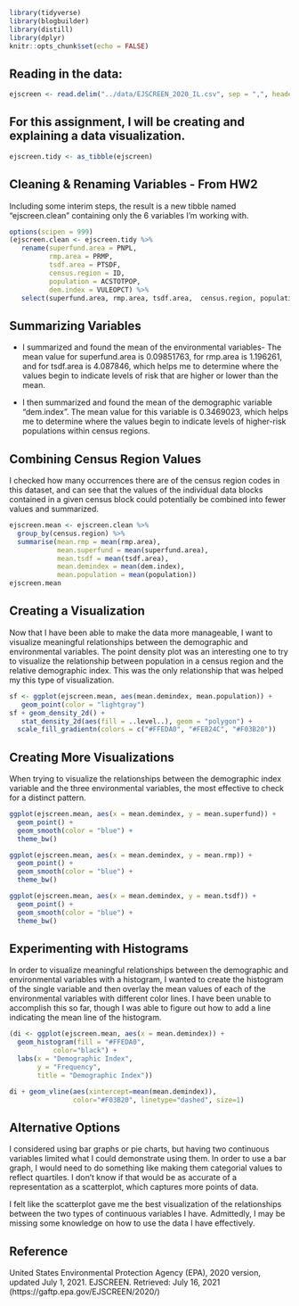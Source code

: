 
```r

library(tidyverse)
library(blogbuilder)
library(distill)
library(dplyr)
knitr::opts_chunk$set(echo = FALSE)
```

## **Reading in the data:**

```r
ejscreen <- read.delim("../data/EJSCREEN_2020_IL.csv", sep = ",", header  = TRUE)
```

## **For this assignment, I will be creating and explaining a data visualization.**

```r
ejscreen.tidy <- as_tibble(ejscreen)
```

## **Cleaning & Renaming Variables - From HW2**

Including some interim steps, the result is a new tibble named "ejscreen.clean" containing only the 6 variables I'm working with.

```r
options(scipen = 999)
(ejscreen.clean <- ejscreen.tidy %>% 
   rename(superfund.area = PNPL,
          rmp.area = PRMP,
          tsdf.area = PTSDF,
          census.region = ID,
          population = ACSTOTPOP, 
          dem.index = VULEOPCT) %>% 
   select(superfund.area, rmp.area, tsdf.area,  census.region, population, dem.index))
```

## **Summarizing Variables**

+ I summarized and found the mean of the environmental variables- The mean value for superfund.area is 0.09851763, for rmp.area is 1.196261, and for tsdf.area is 4.087846, which helps me to determine where the values begin to indicate levels of risk that are higher or lower than the mean.

+ I then summarized and found the mean of the demographic variable "dem.index". The mean value for this variable is 0.3469023, which helps me to determine where the values begin to indicate levels of higher-risk populations within census regions. 

## **Combining Census Region Values**

I checked how many occurrences there are of the census region codes in this dataset, and can see that the values of the individual data blocks contained in a given census block could potentially be combined into fewer values and summarized.

```r
ejscreen.mean <- ejscreen.clean %>%
  group_by(census.region) %>%
  summarise(mean.rmp = mean(rmp.area), 
            mean.superfund = mean(superfund.area),
            mean.tsdf = mean(tsdf.area),
            mean.demindex = mean(dem.index),
            mean.population = mean(population))
ejscreen.mean
```

## **Creating a Visualization**

Now that I have been able to make the data more manageable, I want to visualize meaningful relationships between the demographic and environmental variables. The point density plot was an interesting one to try to visualize the relationship between population in a census region and the relative demographic index. This was the only relationship that was helped my this type of visualization.

```r
sf <- ggplot(ejscreen.mean, aes(mean.demindex, mean.population)) +
   geom_point(color = "lightgray")
sf + geom_density_2d() +
   stat_density_2d(aes(fill = ..level..), geom = "polygon") +
  scale_fill_gradientn(colors = c("#FFEDA0", "#FEB24C", "#F03B20"))
```

## **Creating More Visualizations**

When trying to visualize the relationships between the demographic index variable and the three environmental variables, the most effective to check for a distinct pattern.

```r
ggplot(ejscreen.mean, aes(x = mean.demindex, y = mean.superfund)) + 
  geom_point() +
  geom_smooth(color = "blue") +
  theme_bw()
```

```r
ggplot(ejscreen.mean, aes(x = mean.demindex, y = mean.rmp)) + 
  geom_point() +
  geom_smooth(color = "blue") +
  theme_bw()
```

```r
ggplot(ejscreen.mean, aes(x = mean.demindex, y = mean.tsdf)) + 
  geom_point() +
  geom_smooth(color = "blue") +                 
  theme_bw()
```

## **Experimenting with Histograms**

In order to visualize meaningful relationships between the demographic and environmental variables with a histogram, I wanted to create the histogram of the single variable and then overlay the mean values of each of the environmental variables with different color lines. I have been unable to accomplish this so far, though I was able to figure out how to add a line indicating the mean line of the histogram.

```r
(di <- ggplot(ejscreen.mean, aes(x = mean.demindex)) + 
  geom_histogram(fill = "#FFEDA0", 
           color="black") +
  labs(x = "Demographic Index", 
       y = "Frequency", 
       title = "Demographic Index"))
```

```r
di + geom_vline(aes(xintercept=mean(mean.demindex)),
                color="#F03B20", linetype="dashed", size=1)
```

## **Alternative Options**

I considered using bar graphs or pie charts, but having two continuous variables limited what I could demonstrate using them. In order to use a bar graph, I would need to do something like making them categorial values to reflect quartiles. I don't know if that would be as accurate of a representation as a scatterplot, which captures more points of data. 

I felt like the scatterplot gave me the best visualization of the relationships between the two types of continuous variables I have. Admittedly, I may be missing some knowledge on how to use the data I have effectively.

## **Reference**

United States Environmental Protection Agency (EPA), 2020 version, updated July 1, 2021. EJSCREEN. Retrieved: July 16, 2021 (https://gaftp.epa.gov/EJSCREEN/2020/)





